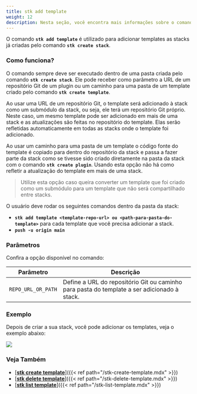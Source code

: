 ```yaml
---
title: stk add template
weight: 12
description: Nesta seção, você encontra mais informações sobre o comando 'stk add template'.
---
```


O comando **`stk add template`** é utilizado para adicionar templates as stacks já criadas pelo comando **`stk create stack`**.

### **Como funciona?**
O comando sempre deve ser executado dentro de uma pasta criada pelo comando **`stk create stack`**. Ele pode receber como parâmetro a URL de um repositório Git de um plugin ou um caminho para uma pasta de um template criado pelo comando **`stk create template`**.

Ao usar uma URL de um repositório Git, o template será adicionado à stack como um submódulo da stack, ou seja, ele terá um repositório Git próprio. Neste caso, um mesmo template pode ser adicionado em mais de uma stack e as atualizações são feitas no repositório do template. Elas serão refletidas automaticamente em todas as stacks onde o template foi adicionado.

Ao usar um caminho para uma pasta de um template o código fonte do template é copiado para dentro do repositório da stack e passa a fazer parte da stack como se tivesse sido criado diretamente na pasta da stack com o comando **`stk create plugin`**. Usando esta opção não há como refletir a atualização do template em mais de uma stack. 

> Utilize esta opção caso queira converter um template que foi criado como um submódulo para um template que não será compartilhado entre stacks. 

O usuário deve rodar os seguintes comandos dentro da pasta da stack:
- **`stk add template <template-repo-url> ou <path-para-pasta-do-template>`** para cada template que você precisa adicionar a stack.
- **`push -u origin main`**

### **Parâmetros**
Confira a opção disponível no comando:

| Parâmetro | Descrição |
| ----------- | ----------- |
| `REPO_URL_OR_PATH` | Define a URL do repositório Git ou caminho para pasta do template a ser adicionado à stack. |


### **Exemplo**
Depois de criar a sua stack, você pode adicionar os templates, veja o exemplo abaixo: 


![](/v3.0.0/stkgifs/stk-add-template.gif)


### **Veja Também**
- [<ins>**stk create template**</ins>]({{< ref path="/stk-create-template.mdx" >}})
- [<ins>**stk delete template**</ins>]({{< ref path="/stk-delete-template.mdx" >}})
- [<ins>**stk list template**</ins>]({{< ref path="/stk-list-template.mdx" >}})
